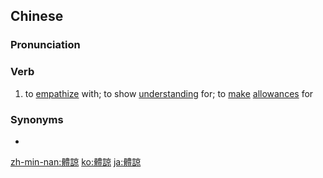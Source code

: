 {{also|体谅}}
==Chinese==
{{zh-forms|s=体谅}}

===Pronunciation===
{{zh-pron
|m=tǐliàng
|c=tai2 loeng6
|mn=qz,tw,xm:thé-liōng/zz:thé-liāng
|cat=v
}}

===Verb===
{{zh-verb}}

# to [[empathize]] with; to show [[understanding]] for; to [[make]] [[allowance]]s for

===Synonyms===
* {{zh-l|體恤}}

{{zh-cat|Advanced}}

[[zh-min-nan:體諒]]
[[ko:體諒]]
[[ja:體諒]]